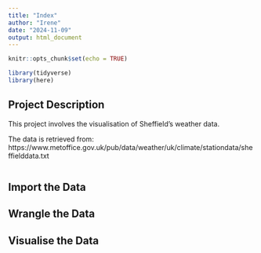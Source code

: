 ```yaml
---
title: "Index"
author: "Irene"
date: "2024-11-09"
output: html_document
---
```


```r
knitr::opts_chunk$set(echo = TRUE)

library(tidyverse)
library(here)
```

## Project Description
This project involves the visualisation of Sheffield's weather data. 

The data is retrieved from: https://www.metoffice.gov.uk/pub/data/weather/uk/climate/stationdata/sheffielddata.txt

```r

```


## Import the Data


## Wrangle the Data


## Visualise the Data
